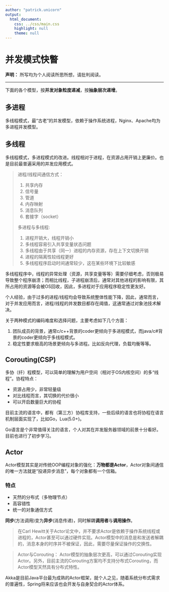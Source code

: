 ```yaml
---
author: "patrick.unicorn"
output:
  html_document:
    css: ../css/main.css
    highlight: null
    theme: null
---
```


并发模式快瞥
===

**声明：** 所写均为个人阅读所思所想，请批判阅读。

* * *

下面的各个模型，按**并发对象粒度递减**，按**抽象层次递增**。

## 多进程

多线程模式，最“古老”的并发模型，依赖于操作系统进程，Nginx、Apache均为多进程并发模型。

## 多线程

多线程模式，多进程模式的改进。线程相对于进程，在资源占用开销上更廉价。也是目前最普遍采用的并发应用模式。

<blockquote>
进程/线程间通信方式：

1. 共享内存
2. 信号量
3. 管道
4. 内存映射
5. 消息队列
6. 套接字（socket）

多进程与多线程:

1. 进程开销大，线程开销小
2. 多线程容易引入共享变量状态问题
3. 多线程由于共享（同一）进程的内存资源，存在上下文切换开销
4. 进程的隔离性较线程更好
5. 多线程程序启动时间通常较少，这在某些环境下比较敏感
</blockquote>

多线程程序中，线程的异常处理（资源，共享变量等等）需要仔细考虑，否则极易导致整个程序崩溃；而相比线程，子进程崩溃后，通常对其他进程的影响有限，其所占用的资源等会被OS回收，因此，多进程对于应用程序稳定性更友好。

个人经验，由于过多的进程/线程均会导致系统整体性能下降，因此，通常而言，对于并发应用而言，进程/线程的并发数目都存在阈值，这通常通过对象池技术解决。

关于两种模式的编码难度和选择问题，主要考虑如下几个方面：

1. 团队成员的背景，通常c/c++背景的coder更倾向于多进程模式，而java/c#背景的coder更倾向于多线程模式。
2. 稳定性要求极高的场景更倾向与多进程。比如反向代理，负载均衡等等。
  
## Corouting(CSP)

多协（纤）程模型，可以简单的理解为用户空间（相对于OS内核空间）的多“线程”。协程特点：

+ 资源占用少，非常轻量级
+ 对比线程而言，其切换的代价很小
+ 可以开启数量巨大的协程

目前主流的语言中，都有（第三方）协程库支持，一些后续的语言也将协程在语言机制层面实现了，比如Go，Lua(5.0+)。

Go语言是个非常值得关注的语言，个人对其在并发服务器领域的前景十分看好。目前也进行了初步学习。

## Actor

Actor模型其实是对传统OOP编程对象的强化：**万物都是Actor**，Actor对象间通信的唯一方法就是“投递异步消息”，每个对象都有一个信箱。

### 特点

+ 天然的分布式（多物理节点）
+ 高容错性
+ 统一的对象通信方式

**同步**(方法调用)变为**异步**(消息传递)，同时解耦**调用者**与**调用操作**。

> 在Carl Hewitt关于Actor论文中，并不要求Actor是依赖于操作系统线程或进程的，Actor甚至可以通过硬件实现。Actor模型中的消息是和发送者解耦的，消息本身的时序并不被保证，因此，需要尽量保证操作的交换性。

<blockquote>
Actor与Corouting：
    Actor模型的抽象层次更高，可以通过Corouting实现Actor。另外，目前主流的Corouting方案均不支持分布式Corouting，而Actor模型天然具有分布式特性。
</blockquote>

Akka是目前Java平台最为成熟的Actor框架，就个人之见，随着系统分布式需求的普遍性，Spring将来应该也会开发与自身契合的Actor体系。
